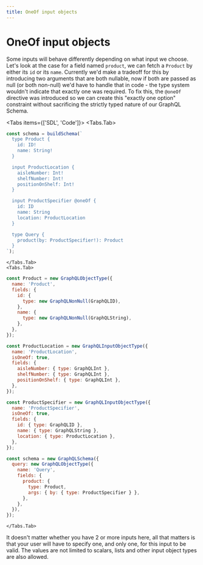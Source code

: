 ```yaml
---
title: OneOf input objects
---
```


# OneOf input objects


Some inputs will behave differently depending on what input we choose. Let's look at the case for
a field named `product`, we can fetch a `Product` by either its `id` or its `name`. Currently we'd
make a tradeoff for this by introducing two arguments that are both nullable, now if both are passed
as null (or both non-null) we'd have to handle that in code - the type system wouldn't indicate that exactly one was required. To fix this, the `@oneOf` directive was introduced so we
can create this "exactly one option" constraint without sacrificing the strictly typed nature of our GraphQL Schema.

<Tabs items={['SDL', 'Code']}>
    <Tabs.Tab>
```js
const schema = buildSchema(`
  type Product {
    id: ID!
    name: String!
  }

  input ProductLocation {
    aisleNumber: Int!
    shelfNumber: Int!
    positionOnShelf: Int!
  }

  input ProductSpecifier @oneOf {
    id: ID
    name: String
    location: ProductLocation
  }

  type Query {
    product(by: ProductSpecifier!): Product
  }
`);
```
    </Tabs.Tab>
    <Tabs.Tab>
```js
const Product = new GraphQLObjectType({
  name: 'Product',
  fields: {
    id: {
      type: new GraphQLNonNull(GraphQLID),
    },
    name: {
      type: new GraphQLNonNull(GraphQLString),
    },
  },
});

const ProductLocation = new GraphQLInputObjectType({
  name: 'ProductLocation',
  isOneOf: true,
  fields: {
    aisleNumber: { type: GraphQLInt },
    shelfNumber: { type: GraphQLInt },
    positionOnShelf: { type: GraphQLInt },
  },
});

const ProductSpecifier = new GraphQLInputObjectType({
  name: 'ProductSpecifier',
  isOneOf: true,
  fields: {
    id: { type: GraphQLID },
    name: { type: GraphQLString },
    location: { type: ProductLocation },
  },
});

const schema = new GraphQLSchema({
  query: new GraphQLObjectType({
    name: 'Query',
    fields: {
      product: {
        type: Product,
        args: { by: { type: ProductSpecifier } },
      },
    },
  }),
});
```
    </Tabs.Tab>
</Tabs>

It doesn't matter whether you have 2 or more inputs here, all that matters is
that your user will have to specify one, and only one, for this input to be valid.
The values are not limited to scalars, lists and other input object types are also allowed.
